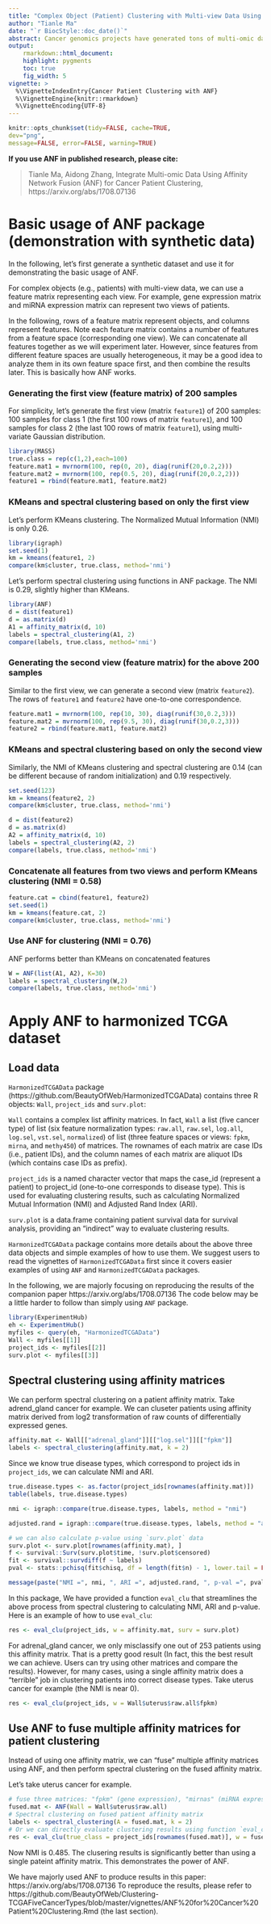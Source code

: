 ```yaml
---
title: "Complex Object (Patient) Clustering with Multi-view Data Using ANF"
author: "Tianle Ma"
date: "`r BiocStyle::doc_date()`"
abstract: Cancer genomics projects have generated tons of multi-omic data. Integrating multi-omic data for patient clustering and cancer subtyping is an important and challenging task. Based a popular method, Similarity Network Fusion (SNF), we present Affinity Network Fusion (ANF) that have several advantages over SNF. The package ANF provides methods for affinity matrix construction and fusion as well as spectral clustering. This vignette explains the basic usage of the package.
output: 
    rmarkdown::html_document:
    highlight: pygments
    toc: true
    fig_width: 5
vignette: >
  %\VignetteIndexEntry{Cancer Patient Clustering with ANF}
  %\VignetteEngine{knitr::rmarkdown}
  %\VignetteEncoding{UTF-8}
---
```

  
<!-- This is the source document -->
  
  
```r
knitr::opts_chunk$set(tidy=FALSE, cache=TRUE,
dev="png",
message=FALSE, error=FALSE, warning=TRUE)
```	

**If you use ANF in published research, please cite:**

> Tianle Ma, Aidong Zhang,
> Integrate Multi-omic Data Using Affinity Network Fusion (ANF) for Cancer Patient Clustering, 
> https://arxiv.org/abs/1708.07136

# Basic usage of ANF package (demonstration with synthetic data)

In the following, let's first generate a synthetic dataset and use it for demonstrating the basic usage of ANF.

For complex objects (e.g., patients) with multi-view data, we can use a feature matrix representing each view. For example, gene expression matrix and miRNA expression matrix can represent two views of patients.

In the following, rows of a feature matrix represent objects, and columns represent features. Note each feature matrix contains a number of features from a feature space (corresponding one view). We can concatenate all features together as we will experiment later. However, since features from different feature spaces are usually heterogeneous, it may be a good idea to analyze them in its own feature space first, and then combine the results later. This is basically how ANF works.

### Generating the first view (feature matrix) of 200 samples
For simplicity, let's generate the first view (matrix `feature1`) of 200 samples: 100 samples for class 1 (the first 100 rows of matrix `feature1`), and 100 samples for class 2 (the last 100 rows of matrix `feature1`), using multi-variate Gaussian distribution.
```r
library(MASS)
true.class = rep(c(1,2),each=100)
feature.mat1 = mvrnorm(100, rep(0, 20), diag(runif(20,0.2,2)))
feature.mat2 = mvrnorm(100, rep(0.5, 20), diag(runif(20,0.2,2)))
feature1 = rbind(feature.mat1, feature.mat2)
```

### KMeans and spectral clustering based on only the first view
Let's perform KMeans clustering. The Normalized Mutual Information (NMI) is only 0.26.
```r
library(igraph)
set.seed(1)
km = kmeans(feature1, 2)
compare(km$cluster, true.class, method='nmi')
```

Let's perform spectral clustering using functions in ANF package. The NMI is 0.29, slightly higher than KMeans.
```r
library(ANF)
d = dist(feature1)
d = as.matrix(d)
A1 = affinity_matrix(d, 10)
labels = spectral_clustering(A1, 2)
compare(labels, true.class, method='nmi')
```

### Generating the second view (feature matrix) for the above 200 samples
Similar to the first view, we can generate a second view (matrix `feature2`). The rows of `feature1` and `feature2` have one-to-one correspondence. 
```r
feature.mat1 = mvrnorm(100, rep(10, 30), diag(runif(30,0.2,3)))
feature.mat2 = mvrnorm(100, rep(9.5, 30), diag(runif(30,0.2,3)))
feature2 = rbind(feature.mat1, feature.mat2)
```

### KMeans and spectral clustering based on only the second view
Similarly, the NMI of KMeans clustering and spectral clustering are 0.14 (can be different because of random initialization) and 0.19 respectively.
```r
set.seed(123)
km = kmeans(feature2, 2)
compare(km$cluster, true.class, method='nmi')

d = dist(feature2)
d = as.matrix(d)
A2 = affinity_matrix(d, 10)
labels = spectral_clustering(A2, 2)
compare(labels, true.class, method='nmi')
```

### Concatenate all features from two views and perform KMeans clustering (NMI = 0.58)
```r
feature.cat = cbind(feature1, feature2)
set.seed(1)
km = kmeans(feature.cat, 2)
compare(km$cluster, true.class, method='nmi')
```

### Use ANF for clustering (NMI = 0.76)
ANF performs better than KMeans on concatenated features
```r
W = ANF(list(A1, A2), K=30)
labels = spectral_clustering(W,2)
compare(labels, true.class, method='nmi')
```


# Apply ANF to harmonized TCGA dataset

## Load data 
`HarmonizedTCGAData` package (https://github.com/BeautyOfWeb/HarmonizedTCGAData) contains three R objects: `Wall`, `project_ids` and `surv.plot`:

`Wall` contains a complex list affinity matrices. In fact, `Wall` a list (five cancer type) of list (six feature normalization types: `raw.all`, `raw.sel`, `log.all`, `log.sel`,  `vst.sel`, `normalized`) of list (three feature spaces or views: `fpkm`, `mirna`, and `methy450`) of matrices. The rownames of each matrix are case IDs (i.e., patient IDs), and the column names of each matrix are aliquot IDs (which contains case IDs as prefix). 

`project_ids` is a named character vector that maps the case_id (represent a patient) to project_id (one-to-one corresponds to disease type). This is used for evaluating clustering results, such as calculating Normalized Mutual Information (NMI) and Adjusted Rand Index (ARI).

`surv.plot` is a data.frame containing patient survival data for survival analysis, providing an "indirect" way to evaluate clustering results.

`HarmonizedTCGAData` package contains more details about the above three data objects and simple examples of how to use them. We suggest users to read the vignettes of `HarmonizedTCGAData` first since it covers easier examples of using `ANF` and `HarmonizedTCGAData` packages. 

In the following, we are majorly focusing on reproducing the results of the companion paper https://arxiv.org/abs/1708.07136 The code below may be a little harder to follow than simply using `ANF` package.

```r
library(ExperimentHub)
eh <- ExperimentHub()
myfiles <- query(eh, "HarmonizedTCGAData")
Wall <- myfiles[[1]]
project_ids <- myfiles[[2]]
surv.plot <- myfiles[[3]]
```

## Spectral clustering using affinity matrices
We can perform spectral clustering on a patient affinity matrix.
Take adrend_gland cancer for example. We can cluseter patients using affinity matrix derived from log2 transformation of raw counts of differentially expressed genes.
```r
affinity.mat <- Wall[["adrenal_gland"]][["log.sel"]][["fpkm"]]
labels <- spectral_clustering(affinity.mat, k = 2)
```

Since we know true disease types, which correspond to project ids in `project_ids`, we can calculate NMI and ARI.
```r
true.disease.types <- as.factor(project_ids[rownames(affinity.mat)])
table(labels, true.disease.types)

nmi <- igraph::compare(true.disease.types, labels, method = "nmi")

adjusted.rand = igraph::compare(true.disease.types, labels, method = "adjusted.rand")

# we can also calculate p-value using `surv.plot` data
surv.plot <- surv.plot[rownames(affinity.mat), ]
f <- survival::Surv(surv.plot$time, !surv.plot$censored)
fit <- survival::survdiff(f ~ labels)
pval <- stats::pchisq(fit$chisq, df = length(fit$n) - 1, lower.tail = FALSE)

message(paste("NMI =", nmi, ", ARI =", adjusted.rand, ", p-val =", pval))
```

In this package, We have provided a function `eval_clu` that streamlines the above process from spectral clustering to calculating NMI, ARI and p-value. Here is an example of how to use `eval_clu`:

```r
res <- eval_clu(project_ids, w = affinity.mat, surv = surv.plot)
```

For adrenal_gland cancer, we only misclassify one out of 253 patients using this affinity matrix. That is a pretty good result (In fact, this the best result we can achieve. Users can try using other matrices and compare the results). However, for many cases, using a single affinity matrix does a "terrible" job in clustering patients into correct disease types. Take uterus cancer for example (the NMI is near 0).

```r
res <- eval_clu(project_ids, w = Wall$uterus$raw.all$fpkm)
```


## Use ANF to fuse multiple affinity matrices for patient clustering

Instead of using one affinity matrix, we can "fuse" multiple affinity matrices using ANF, and then perform spectral clustering on the fused affinity matrix.

Let's take uterus cancer for example.
```r
# fuse three matrices: "fpkm" (gene expression), "mirnas" (miRNA expression) and "methy450" (DNA methylation)
fused.mat <- ANF(Wall = Wall$uterus$raw.all)
# Spectral clustering on fused patient affinity matrix
labels <- spectral_clustering(A = fused.mat, k = 2)
# Or we can directly evaluate clustering results using function `eval_clu`, which calls `spectral_clustering` and calculate NMI and ARI (and p-value if patient survival data is available. `surv.plot` does not contain information for uterus cancer patients)
res <- eval_clu(true_class = project_ids[rownames(fused.mat)], w = fused.mat)
```

Now NMI is 0.485. The clusering results is significantly better than using a single pateint affinity matrix. This demonstrates the power of ANF.

We have majorly used ANF to produce results in this paper: https://arxiv.org/abs/1708.07136
To reproduce the results, please refer to https://github.com/BeautyOfWeb/Clustering-TCGAFiveCancerTypes/blob/master/vignettes/ANF%20for%20Cancer%20Patient%20Clustering.Rmd (the last section).

